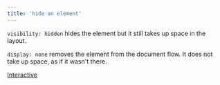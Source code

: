```yaml
---
title: 'hide an element'
---
```


`visibility: hidden` hides the element but it still takes up space in the layout.

`display: none` removes the element from the document flow. It does not take up space, as if it wasn't there.

[Interactive](https://www.w3schools.com/css/tryit.asp?filename=trycss_display)